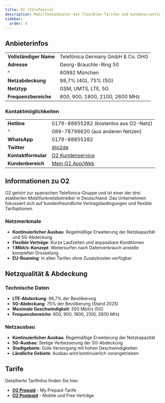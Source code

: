```yaml
---
title: O2 (Telefónica)
description: Mobilfunkanbieter mit flexiblen Tarifen und kundenorientierten Vertragsbedingungen
sidebar:
  order: 4
---
```


## Anbieterinfos

|                    |                               |
| :----------------- | :---------------------------- |
| **Vollständiger Name** | Telefónica Germany GmbH & Co. OHG |
| **Adresse**        | Georg-Brauchle-Ring 50        |
| ^                  | 80992 München                 |
| **Netzabdeckung**  | 98,7% (4G), 75% (5G)         |
| **Netztyp**        | GSM, UMTS, LTE, 5G            |
| **Frequenzbereiche** | 800, 900, 1800, 2100, 2600 MHz |

### Kontaktmöglichkeiten

|                 |                                              |
| :-------------- | :------------------------------------------- |
| **Hotline**         | 0176-88855282 (kostenlos aus O2-Netz)       |
| ^               | 089-78796620 (aus anderen Netzen)           |
| **WhatsApp**        | 0176-88855282                                |
| **Twitter**         | [@o2de](https://twitter.com/o2de)            |
| **Kontaktformular** | [O2 Kundenservice](https://www.o2online.de/service/kontakt/) |
| **Kundenbereich**   | [Mein O2 App/Web](https://www.o2online.de/service/mein-o2/) |

## Informationen zu O2

O2 gehört zur spanischen Telefónica-Gruppe und ist einer der drei etablierten Mobilfunknetzbetreiber in Deutschland. Das Unternehmen fokussiert sich auf kundenfreundliche Vertragsbedingungen und flexible Tarifoptionen.

### Netzmerkmale
- **Kontinuierlicher Ausbau**: Regelmäßige Erweiterung der Netzkapazität und 5G-Abdeckung
- **Flexible Verträge**: Kurze Laufzeiten und anpassbare Konditionen
- **1 Mbit/s-Konzept**: Weitersurfen nach Datenverbrauch anstelle kompletter Drosselung
- **EU-Roaming**: In allen Tarifen ohne Zusatzkosten verfügbar

## Netzqualität & Abdeckung

### Technische Daten
- **LTE-Abdeckung**: 98,7% der Bevölkerung
- **5G-Abdeckung**: 75% der Bevölkerung (Stand 2025)
- **Maximale Geschwindigkeit**: 500 Mbit/s (5G)
- **Frequenzbereiche**: 800, 900, 1800, 2100, 2600 MHz

### Netzausbau
- **Kontinuierlicher Ausbau**: Regelmäßige Erweiterung der Netzkapazität
- **5G-Ausbau**: Stetige Verbesserung der 5G-Abdeckung
- **Stadtgebiete**: Gute Versorgung mit hohen Geschwindigkeiten
- **Ländliche Gebiete**: Ausbau wird kontinuierlich vorangetrieben

## Tarife

Detaillierte Tarifinfos finden Sie hier:
- **[O2 Prepaid](/prepaid/o2/)** - My Prepaid-Tarife
- **[O2 Postpaid](/postpaid/o2/)** - Mobile und Free Verträge